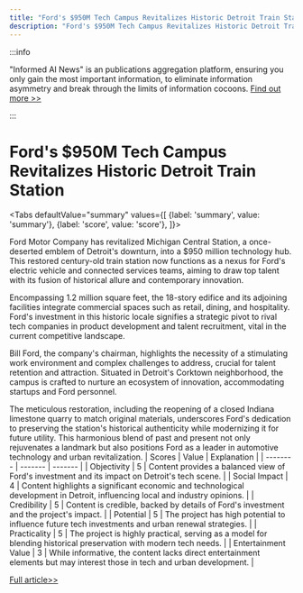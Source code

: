 ```yaml
---
title: "Ford's $950M Tech Campus Revitalizes Historic Detroit Train Station"
description: "Ford's $950M Tech Campus Revitalizes Historic Detroit Train Station"
---
```



:::info

"Informed AI News" is an publications aggregation platform, ensuring you only gain the most important information, to eliminate information asymmetry and break through the limits of information cocoons.  [Find out more >>](/docs/guides)

:::

# Ford's $950M Tech Campus Revitalizes Historic Detroit Train Station


<Tabs
	defaultValue="summary"
	values={[
	{label: 'summary', value: 'summary'},
	{label: 'score', value: 'score'},
]}>
<TabItem value="summary">


Ford Motor Company has revitalized Michigan Central Station, a once-deserted emblem of Detroit's downturn, into a $950 million technology hub. This restored century-old train station now functions as a nexus for Ford's electric vehicle and connected services teams, aiming to draw top talent with its fusion of historical allure and contemporary innovation.

Encompassing 1.2 million square feet, the 18-story edifice and its adjoining facilities integrate commercial spaces such as retail, dining, and hospitality. Ford's investment in this historic locale signifies a strategic pivot to rival tech companies in product development and talent recruitment, vital in the current competitive landscape.

Bill Ford, the company's chairman, highlights the necessity of a stimulating work environment and complex challenges to address, crucial for talent retention and attraction. Situated in Detroit's Corktown neighborhood, the campus is crafted to nurture an ecosystem of innovation, accommodating startups and Ford personnel.

The meticulous restoration, including the reopening of a closed Indiana limestone quarry to match original materials, underscores Ford's dedication to preserving the station's historical authenticity while modernizing it for future utility. This harmonious blend of past and present not only rejuvenates a landmark but also positions Ford as a leader in automotive technology and urban revitalization.
</TabItem>
<TabItem value="score">
	| Scores     | Value   | Explanation |
	| -------- | ------- | ------- |
	| Objectivity  | 5    | Content provides a balanced view of Ford's investment and its impact on Detroit's tech scene.    |
	| Social Impact | 4     | Content highlights a significant economic and technological development in Detroit, influencing local and industry opinions.    |
	| Credibility    | 5    | Content is credible, backed by details of Ford's investment and the project's impact.    |
	| Potential    | 5    | The project has high potential to influence future tech investments and urban renewal strategies.    |
	| Practicality    | 5    | The project is highly practical, serving as a model for blending historical preservation with modern tech needs.    |
	| Entertainment Value    | 3    | While informative, the content lacks direct entertainment elements but may interest those in tech and urban development.    |
</TabItem>
</Tabs>

[Full article>>](https://www.cnbc.com/2024/06/03/ford-michigan-central-station-campus.html)
